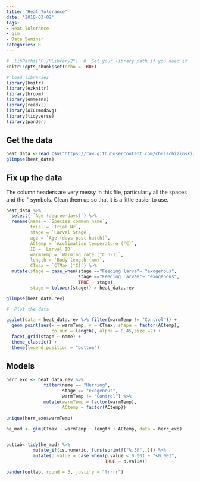 ```yaml
---
title: "Heat Tolerance"
date: '2018-03-02'
tags:
- Heat Tolerance
- glm
- Data Seminar
categories: R
---
```


```r
# .libPaths("P:/RLibrary2")  #  Set your library path if you need it
knitr::opts_chunk$set(echo = TRUE)

# load libraries
library(knitr)
library(ezknitr)
library(broom)
library(emmeans)
library(readxl)
library(AICcmodavg)
library(tidyverse)
library(pander)
```



## Get the data

```r

heat_data <-read_csv("https://raw.githubusercontent.com/chrischizinski/snr-r-group/master/data/HeatTolerance.csv", na = "NA")
glimpse(heat_data)
```


## Fix up the data 

The column headers are very messy in this file, particularly all the spaces and the $^\circ$ symbols.   Clean them up so that it is a little easier to use. 


```r
heat_data %>% 
  select(-`Age (degree-days)`) %>% 
  rename(name = `Species common name`,
         trial = `Trial Nr`,
         stage = `Larval Stage`,
         age = `Age (days post-hatch)`,
         ACtemp = `Acclimation temperature (°C)`,
         ID = `Larval ID`,
         warmTemp = `Warming rate (°C h-1)`,
         length = `Body length (mm)`,
         CTmax = `CTMax (°C)`) %>% 
  mutate(stage = case_when(stage =="Feeding larva"~ "exogenous",
                           stage =="Feeding Larvae"~ "exogenous",
                           TRUE ~ stage),
         stage = tolower(stage))-> heat_data.rev

glimpse(heat_data.rev)

#  Plot the data 

ggplot(data = heat_data.rev %>% filter(warmTemp != "Control")) +
  geom_point(aes(x = warmTemp, y = CTmax, shape = factor(ACtemp),
                 colour = length), alpha = 0.45,size =2) +
  facet_grid(stage ~ name) +
  theme_classic() +
  theme(legend.position = "bottom")


```

## Models

```r
herr_exo <- heat_data.rev %>% 
              filter(name == "Herring", 
                     stage == "exogenous",
                     warmTemp != "Control") %>% 
              mutate(warmTemp = factor(warmTemp),
                     ACtemp = factor(ACtemp))

unique(herr_exo$warmTemp)

he_mod <- glm(CTmax ~ warmTemp + length + ACtemp, data = herr_exo)


outtab<-tidy(he_mod) %>% 
          mutate_if(is.numeric, funs(sprintf("%.3f",.))) %>% 
          mutate(p.value = case_when(p.value < 0.001 ~ "<0.001",
                                     TRUE ~ p.value))

pander(outtab, round = 3, justify = "lrrrr")
  
```


